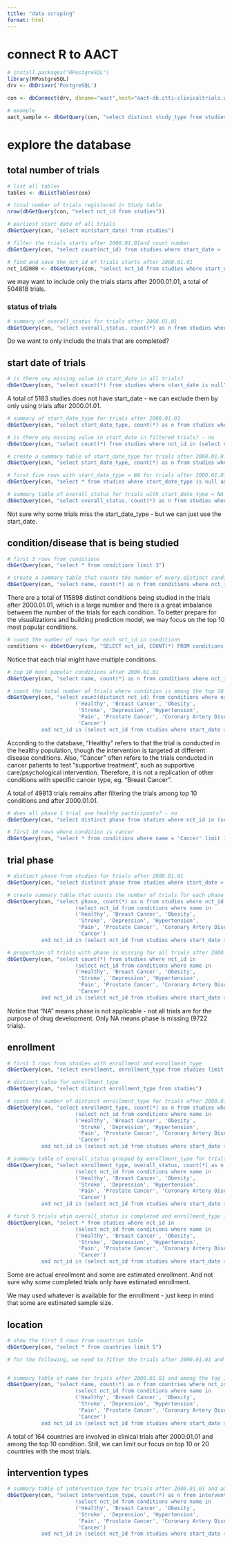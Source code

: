 ```yaml
---
title: "data scraping"
format: html
---
```


# connect R to AACT

```r
# install.packages("RPostgreSQL")
library(RPostgreSQL)
drv <- dbDriver('PostgreSQL')

con <- dbConnect(drv, dbname="aact",host="aact-db.ctti-clinicaltrials.org", port=5432, user="missionpossible", password="project4")

# example
aact_sample <- dbGetQuery(con, "select distinct study_type from studies")
```

# explore the database

## total number of trials

```r
# list all tables
tables <- dbListTables(con)

# total number of trials registered in Study table
nrow(dbGetQuery(con, "select nct_id from studies"))

# earliest start date of all trials
dbGetQuery(con, "select min(start_date) from studies")

# filter the trials starts after 2000.01.01and count number
dbGetQuery(con, "select count(nct_id) from studies where start_date > '2000-01-01'")

# find and save the nct_id of trials starts after 2000.01.01
nct_id2000 <- dbGetQuery(con, "select nct_id from studies where start_date > '2000-01-01'")
```

we may want to include only the trials starts after 2000.01.01, a total of 504818 trials.

### status of trials

```r
# summary of overall_status for trials after 2000.01.01
dbGetQuery(con, "select overall_status, count(*) as n from studies where start_date > '2000-01-01' group by overall_status order by n desc")
```

Do we want to only include the trials that are completed?

## start date of trials

```r
# is there any missing value in start_date in all trials?
dbGetQuery(con, "select count(*) from studies where start_date is null")
```

A total of 5183 studies does not have start_date - we can exclude them by only using trials after 2000.01.01.

```r
# summary of start_date_type for trials after 2000.01.01 
dbGetQuery(con, "select start_date_type, count(*) as n from studies where start_date > '2000-01-01' group by start_date_type order by n desc")

# is there any missing value in start_date in filtered trials? - no
dbGetQuery(con, "select count(*) from studies where nct_id in (select nct_id from studies where start_date > '2000-01-01') and start_date is null")

# create a summary table of start_date_type for trials after 2000.01.01
dbGetQuery(con, "select start_date_type, count(*) as n from studies where start_date > '2000-01-01' group by start_date_type order by n desc")

# first five rows with start_date_type = NA for trials after 2000.01.01
dbGetQuery(con, "select * from studies where start_date_type is null and start_date > '2000-01-01' limit 5")

# summary table of overall_status for trials with start_date_type = NA and after 2000.01.01
dbGetQuery(con, "select overall_status, count(*) as n from studies where start_date_type is null and start_date > '2000-01-01' group by overall_status order by n desc")
```

Not sure why some trials miss the start_date_type - but we can just use the start_date.

## condition/disease that is being studied

```r
# first 3 rows from conditions
dbGetQuery(con, "select * from conditions limit 3")

# create a summary table that counts the number of every distinct condition for trials after 2000.01.01
dbGetQuery(con, "select name, count(*) as n from conditions where nct_id in (select nct_id from studies where start_date > '2000-01-01') group by name order by n desc")
```

There are a total of 115898 distinct conditions being studied in the trials after 2000.01.01, which is a large number and there is a great imbalance between the number of the trials for each condition. To better prepare for the visualizations and building prediction model, we may focus on the top 10 most popular conditions.

```r
# count the number of rows for each nct_id in conditions
conditions <- dbGetQuery(con, "SELECT nct_id, COUNT(*) FROM conditions GROUP BY nct_id")
```
Notice that each trial might have multiple conditions. 


```r
# top 10 most popular conditions after 2000.01.01
dbGetQuery(con, "select name, count(*) as n from conditions where nct_id in (select nct_id from studies where start_date > '2000-01-01') group by name order by n desc limit 10")

# count the total number of trials where condition is among the top 10 most popular conditions and after 2000.01.01
dbGetQuery(con, "select count(distinct nct_id) from conditions where name in 
                      ('Healthy', 'Breast Cancer', 'Obesity', 
                       'Stroke', 'Depression', 'Hypertension', 
                       'Pain', 'Prostate Cancer', 'Coronary Artery Disease', 
                       'Cancer') 
           and nct_id in (select nct_id from studies where start_date > '2000-01-01')")
```

According to the database, "Healthy" refers to that the trial is conducted in the healthy population, though the intervention is targeted at different disease conditions. Also, "Cancer" often refers to the trials conducted in cancer patients to test "supportive treatment", such as supportive care/psychological intervention. Therefore, it is not a replication of other conditions with specific cancer type, eg. "Breast Cancer".

A total of 49813 trials remains after filtering the trials among top 10 conditions and after 2000.01.01.

```r
# does all phase 1 trial use healthy participants? - no 
dbGetQuery(con, "select distinct phase from studies where nct_id in (select nct_id from conditions where name = 'Healthy')")

# first 10 rows where condition is cancer 
dbGetQuery(con, "select * from conditions where name = 'Cancer' limit 10")
```

## trial phase

```r
# distinct phase from studies for trials after 2000.01.01
dbGetQuery(con, "select distinct phase from studies where start_date > '2000-01-01'")

# create summary table that counts the number of trials for each phase after 2000.01.01 and among the top 10 condition
dbGetQuery(con, "select phase, count(*) as n from studies where nct_id in 
                      (select nct_id from conditions where name in 
                      ('Healthy', 'Breast Cancer', 'Obesity', 
                       'Stroke', 'Depression', 'Hypertension', 
                       'Pain', 'Prostate Cancer', 'Coronary Artery Disease', 
                       'Cancer') 
           and nct_id in (select nct_id from studies where start_date > '2000-01-01')) group by phase order by n desc")

# proportion of trials with phase is missing for all trials after 2000.01.01 and among the top 10 condition
dbGetQuery(con, "select count(*) from studies where nct_id in 
                      (select nct_id from conditions where name in 
                      ('Healthy', 'Breast Cancer', 'Obesity', 
                       'Stroke', 'Depression', 'Hypertension', 
                       'Pain', 'Prostate Cancer', 'Coronary Artery Disease', 
                       'Cancer') 
           and nct_id in (select nct_id from studies where start_date > '2000-01-01')) and (phase is null)")
```

Notice that "NA" means phase is not applicable - not all trials are for the purpose of drug development. Only NA means phase is missing (9722 trials).

## enrollment

```r
# first 3 rows from studies with enrollment and enrollment_type
dbGetQuery(con, "select enrollment, enrollment_type from studies limit 3")

# distinct value for enrollment_type
dbGetQuery(con, "select distinct enrollment_type from studies")

# count the number of distinct enrollment_type for trials after 2000.01.01 and among the top 10 condition
dbGetQuery(con, "select enrollment_type, count(*) as n from studies where nct_id in 
                      (select nct_id from conditions where name in 
                      ('Healthy', 'Breast Cancer', 'Obesity', 
                       'Stroke', 'Depression', 'Hypertension', 
                       'Pain', 'Prostate Cancer', 'Coronary Artery Disease', 
                       'Cancer') 
           and nct_id in (select nct_id from studies where start_date > '2000-01-01')) group by enrollment_type order by n desc")

# summary table of overall_status grouped by enrollment_type for trials after 2000.01.01 and among the top 10 condition
dbGetQuery(con, "select enrollment_type, overall_status, count(*) as n from studies where nct_id in 
                      (select nct_id from conditions where name in 
                      ('Healthy', 'Breast Cancer', 'Obesity', 
                       'Stroke', 'Depression', 'Hypertension', 
                       'Pain', 'Prostate Cancer', 'Coronary Artery Disease', 
                       'Cancer') 
           and nct_id in (select nct_id from studies where start_date > '2000-01-01')) group by enrollment_type, overall_status order by n desc")

# first 5 trials wtih overall_status is completed and enrollment_type is estimated and after 2000.01.01 and among top 10 condition
dbGetQuery(con, "select * from studies where nct_id in 
                      (select nct_id from conditions where name in 
                      ('Healthy', 'Breast Cancer', 'Obesity', 
                       'Stroke', 'Depression', 'Hypertension', 
                       'Pain', 'Prostate Cancer', 'Coronary Artery Disease', 
                       'Cancer') 
           and nct_id in (select nct_id from studies where start_date > '2000-01-01')) and overall_status = 'COMPLETED' and enrollment_type = 'ESTIMATED' limit 5")
```

Some are actual enrollment and some are estimated enrollment. And not sure why some completed trials only have estimated enrollment.

We may used whatever is available for the enrollment - just keep in mind that some are estimated sample size.

## location

```r
# show the first 5 rows from countries table
dbGetQuery(con, "select * from countries limit 5")

# for the following, we need to filter the trials after 2000.01.01 and among the top 10 condition using information in studies table and use nct_id to match the corresponding trials in counteries table


# summary table of name for trials after 2000.01.01 and among the top 10 condition and removed = FALSE
dbGetQuery(con, "select name, count(*) as n from countries where nct_id in 
                      (select nct_id from conditions where name in 
                      ('Healthy', 'Breast Cancer', 'Obesity', 
                       'Stroke', 'Depression', 'Hypertension', 
                       'Pain', 'Prostate Cancer', 'Coronary Artery Disease', 
                       'Cancer') 
           and nct_id in (select nct_id from studies where start_date > '2000-01-01')) and removed = FALSE group by name order by n desc")
```

A total of 164 countries are involved in clinical trials after 2000.01.01 and among the top 10 condition. Still, we can limit our focus on top 10 or 20 countries with the most trials.

## intervention types

```r
# summary table of intervention_type for trials after 2000.01.01 and among the top 10 condition
dbGetQuery(con, "select intervention_type, count(*) as n from interventions where nct_id in 
                      (select nct_id from conditions where name in 
                      ('Healthy', 'Breast Cancer', 'Obesity', 
                       'Stroke', 'Depression', 'Hypertension', 
                       'Pain', 'Prostate Cancer', 'Coronary Artery Disease', 
                       'Cancer') 
           and nct_id in (select nct_id from studies where start_date > '2000-01-01')) group by intervention_type order by n desc")
```